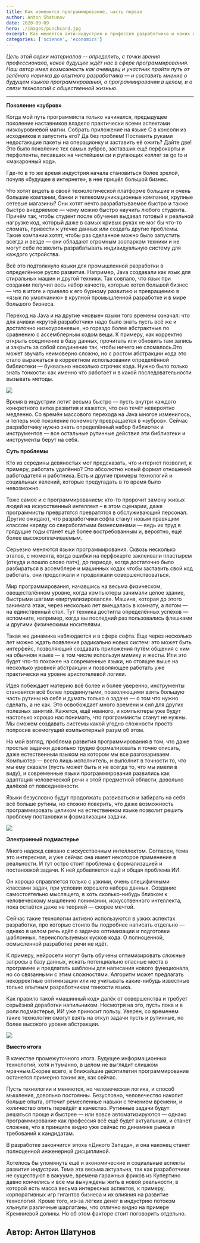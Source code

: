 ```yaml
---
title: Как изменится программирование, часть первая
author: Anton Shatunov
date: 2020-09-09
hero: ./images/punchcard.jpg
excerpt: Как меняется айти-индустрия и профессия разработчика и каких изменений ожидать в будущем, от эксперта в области
categories: ['science', 'economics']
---
```


*Цель этой серии материалов -- определить, с точки зрения профессионала, какое будущее ждёт нас в сфере программирования. Наш автор имел возможность как очевидец и участник пройти путь от зелёного новичка до опытного разработчика — и составить мнение о будущем языков программирования, о программировании в целом, и о связи технологий с общественной жизнью.*

----------

**Поколение «зубров»**

Когда мой путь программиста только начинался, предыдущее поколение наставников владело практически всеми аспектами низкоуровневой магии. Собрать приложение на языке C в консоли из исходников и запустить его? Да без проблем! Поставить руками недостающие пакеты на операционку и заставить её ожить? Дайте две! Это было поколение тех самых зубров, заставших ещё перфокарты и перфоленты, писавших на чистейшем си и ругающих коллег за go to и «макаронный код».

  

Где-то в то же время индустрия начала становиться более зрелой, почуяв «будущее в интернете», в нее пришёл большой бизнес.

Что хотят видеть в своей технологической платформе большие и очень большие компании, банки и телекоммуникационные компании, крупные сетевые магазины? Они хотят нечто разрабатываемое быстро и также быстро внедряемое — чему можно быстро научить любого студента. Причём так, чтобы студент после обучения выдавал готовый к реальной нагрузке код, который даже в самых кривых руках не мог бы что-то сломать, привести к утечке данных или создать другие проблемы. Такие компании хотят, чтобы раз сделанное можно было запустить всегда и везде — они обладают огромным зоопарком техники и не могут себе позволить разрабатывать индивидуальную систему для каждого устройства.

  

Всё это подтолкнуло языки для промышленной разработки в определённое русло развития. Например, Java создавали как язык для стиральных машин и другой техники. Так совпало, что язык при создании получил весь набор качеств, которые хотел большой бизнес — что в итоге и привело к его бурному развитию и превращению в «язык по умолчанию» в крупной промышленной разработке и в мире большого бизнеса.

Переход на Java и на другие «новые» языки того времени означал: что для ачивки «крутой разработчик» надо было знать пусть всё же и достаточно низкоуровневые, но гораздо более абстрактные по сравнению с ассемблерным кодом вещи. К примеру, как корректно открыть соединение в базу данных, прочитать или обновить там запись и закрыть за собой соединение так, чтобы ничего не сломалось.Это может звучать неимоверно сложно, но с ростом абстракции кода это стало выражаться в корректном использовании определённой библиотеки — буквально несколько строчек кода. Нужно было только знать тонкости: как именно что работает и в какой последовательности вызывать методы.

![](https://upload.wikimedia.org/wikipedia/en/1/1b/IBM_3750_Switching_System_mobile_demonstration_London_1970s.jpg)

Время в индустрии летит весьма быстро — пусть внутри каждого конкретного витка развития и кажется, что оно течёт невероятно медленно. Со времён массового перехода на Java многое изменилось, и теперь моё поколение понемногу превращается в «зубров». Сейчас разработчику нужно знать определённый набор библиотек и инструментов — все остальные рутинные действия эти библиотеки и инструменты берут на себя.

**Суть проблемы**

Кто из середины девяностых мог предсказать, что интернет позволит, к примеру, работать удалённо? Это абсолютно новый формат отношений работодателя и работника. Есть и другие примеры технологий и социальных явлений, которые предугадать в то время было невозможно.

Тоже самое и с программированием: кто-то пророчит замену живых людей на искусственный интеллект – в этом сценарии, даже программисты превратятся превратятся в обслуживающий персонал. Другие ожидают, что разработчики софта станут новым правящим классом наряду со сверхбогатыми бизнесменами — ведь их труд в грядущие годы станет ещё более востребованным и, вероятно, ещё более высокооплачиваемым.

Серьезно меняются языки программирования. Сквозь несколько этапов, с момента, когда ошибки на перфокарте заклеивали пластырем (откуда и пошло слово патч), до периода, когда достаточно было разбираться в ассемблере и машинных кодах чтобы заставить свой код работать, они продолжали и продолжали совершенствоваться.

Мир программирования, начавшись на весьма физическом, овеществлённом уровне, когда компьютеры занимали целое здание, быстрыми шагами «виртуализировался». Машина, которая до этого занимала этаж, через несколько лет вмещалась в комнату, а потом — на единственный стол. Тут техника достигла определённых успехов — вспомните, например, когда вы последний раз пользовались флешками и другими физическими носителями.

Такая же динамика наблюдается и в сфере софта. Еще через несколько лет можно ждать появления радикально новых систем: это может быть интерфейс, позволяющий создавать приложения путём общения с ним на обычном языке — в том числе используя мимику и жесты. Или это будет что-то похожее на современные языки, но стоящее выше на несколько уровней абстракции и позволяющее работать уже практически на уровне аристотелевой логики.

Идея побеждает материю всё более и более уверенно, инструменты становятся всё более продвинутыми, позволяющими взять большую часть рутины на себя и думать только о задаче — о том что нужно сделать, а не как. Это освобождает много времени и сил для других полезных занятий. Кажется, ещё немного, и компьютеры уже будут настолько хорошо нас понимать, что программисты станут не нужны. Мы сможем создавать системы какой угодно сложности просто попросив всемогущий компьютерный разум об этом.

На мой взгляд, проблема развития программирования в том, что даже простые задачки довольно трудно формализовать и точно описать, даже естественным языком на котором мы все разговариваем. Компьютер — всего лишь исполнитель, и выполнит в точности то, что мы ему сказали (пусть может быть и не всегда то, что мы имели в виду), и современные языки программирования развились как адаптация человеческой речи к этой предметной области, довольно далёкой от повседневности.

Языки безусловно будут продолжать развиваться и забирать на себя всё больше рутины, но сложно поверить, что даже возможность программировать целиком на естественном языке позволит решить проблему постановки и формализации задачи.

![](https://cdn.pixabay.com/photo/2014/03/13/01/12/datacenter-286386_1280.jpg)


**Электронный подмастерье**  

Много надежд связано с искусственным интеллектом. Согласен, тема это интересная, и уже сейчас она имеет некоторое применение в реальности. И тут остро стоит проблема с формализацией и постановкой задачи. К ней добавляется ещё и общая проблема ИИ.

Он хорошо справляется только с узкими, очень специфичными классами задач, при условии хорошего набора данных. Создание самостоятельно мыслящего, в хоть сколько-нибудь близком к человеческому мышлению понимании, искусственного интеллекта, пока остаётся даже не теорией — скорее мечтой.

  

Сейчас такие технологии активно используются в узких аспектах разработки, про которые стоило бы подробнее написать отдельно — однако в целом речь идёт о задачах оптимизации и подготовки шаблонных, переиспользуемых кусков кода. О полноценной, осмысленной разработке речи не идёт.

К примеру, нейросети могут быть обучены оптимизировать сложные запросы в базу данных, искать потенциально опасные места в программе и предлагать шаблоны для написания нового функционала, но со связанными с этим сложностями. Алгоритм может предлагать некорректные оптимизации или не учитывать какие-нибудь известные только опытным разработчикам тонкости языка.

Как правило такой «машинный код» далёк от совершенства и требует серьёзной доработки напильником. Несмотря на это, пусть пока и в роли подмастерья, ИИ уже приносит пользу. Уверен, со временем такие технологии смогут взять на откуп задачи пусть и рутинные, но более высокого уровня абстракции.

![](https://upload.wikimedia.org/wikipedia/commons/b/bd/Mainbundle.png)

**Вместо итога**

В качестве промежуточного итога. Будущее информационных технологий, хотя и туманно, в целом не выглядит слишком мрачным.Скорее всего, в ближайшие десятилетия программирование останется примерно таким же, как сейчас.

  

Пусть технологии и меняются, но человеческая логика, и способ мышления, довольно постоянны. Безусловно, человечество накопит больше опыта, отточит ремесленные навыки с течением времени, и количество опять перейдёт в качество. Рутинные задачи будут решаться проще и быстрее — или вовсе автоматизируются — однако программирование как профессия всё ещё будет актуальным, и станет сложнее, что в принципе видно уже сейчас по динамике рынка и требований к кандидатам.

В разработке закончится эпоха «Дикого Запада», и она наконец станет полноценной инженерной дисциплиной.

Хотелось бы упомянуть ещё и экономические и социальные аспекты развития индустрии. Тема эта весьма актуальна, так как разработчики не существуют в вакууме, времена гаражных фриков из Купертино давно кончились и все мы вынуждены жить в новой реальности, в которой есть масса весьма интересных аспектов, к примеру, корпоративных игр гигантов бизнеса и их влияния на развитие технологий. Кроме того, из-за лёгких денег в индустрию потоком хлынули различные шарлатаны, что отлично видно на примере Кремниевой долины. Но об этом факторе стоит поговорить отдельно.

## Автор: Антон Шатунов